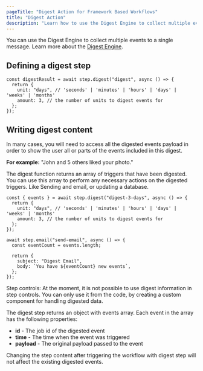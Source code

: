 ```yaml
---
pageTitle: "Digest Action for Framework Based Workflows"
title: "Digest Action"
description: "Learn how to use the Digest Engine to collect multiple events into a single message"
---
```




You can use the Digest Engine to collect multiple events to a single message. Learn more about the [Digest Engine](/docs/workflow/digest).

## Defining a digest step

```tsx
const digestResult = await step.digest("digest", async () => {
  return {
    unit: "days", // 'seconds' | 'minutes' | 'hours' | 'days' | 'weeks' | 'months'
    amount: 3, // the number of units to digest events for
  };
});
```

## Writing digest content

In many cases, you will need to access all the digested events payload in order to show the user all or parts of the events included in this digest. 

**For example:** "John and 5 others liked your photo."

The digest function returns an array of triggers that have been digested. 
You can use this array to perform any necessary actions on the digested triggers. 
Like Sending and email, or updating a database.

```tsx
const { events } = await step.digest("digest-3-days", async () => {
  return {
    unit: "days", // 'seconds' | 'minutes' | 'hours' | 'days' | 'weeks' | 'months'
    amount: 3, // the number of units to digest events for
  };
});

await step.email("send-email", async () => {
  const eventCount = events.length;

  return {
    subject: "Digest Email",
    body: `You have ${eventCount} new events`,
  };
});
```

<Callout type="info">
Step controls: At the moment, it is not possible to use digest information in step controls. You can only use it from the code, by creating a custom component for handling digested data.
</Callout>

The digest step returns an object with events array. Each event in the array has the following properties:

- **id** - The job id of the digested event
- **time** - The time when the event was triggered
- **payload** - The original payload passed to the event

<Callout type="info">
Changing the step content after triggering the workflow with digest step will not affect the existing digested events.
</Callout>
